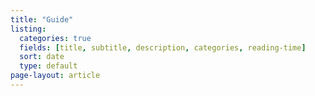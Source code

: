 ```yaml
---
title: "Guide"
listing:
  categories: true
  fields: [title, subtitle, description, categories, reading-time]
  sort: date
  type: default
page-layout: article
---
```


